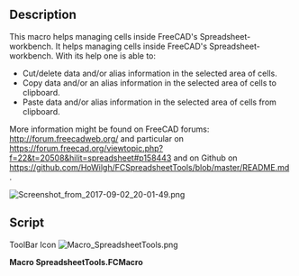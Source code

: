 <languages/>
<translate>
<!--T:1-->
{{Macro
|Name=Macro SpreadsheetTools
|Icon=Macro_SpreadsheetTools.png
|Description=This macro helps managing cells inside FreeCAD's Spreadsheet-workbench. It helps managing cells inside FreeCAD's Spreadsheet-workbench. With its help one is able to:Cut/delete data and/or alias information, Copy data and/or an alias information, Paste data and/or alias information
|Author=Wilfried Hortschitz
|Version=0.2.08
|Date=2017-11-03
|FCVersion=All
|Download=[https://www.freecadweb.org/wiki/images/3/35/Macro_SpreadsheetTools.png ToolBar Icon]
}}

==Description== <!--T:2-->
This macro helps managing cells inside FreeCAD's Spreadsheet-workbench. It helps managing cells inside FreeCAD's Spreadsheet-workbench. With its help one is able to:
*  Cut/delete data and/or alias information in the selected area of cells.
*  Copy data and/or an alias information in the selected area of cells to clipboard.
*  Paste data and/or alias information in the selected area of cells from clipboard.

<!--T:3-->
More information might be found on FreeCAD forums: http://forum.freecadweb.org/ and particular on https://forum.freecad.org/viewtopic.php?f=22&t=20508&hilit=spreadsheet#p158443 and on Github on https://github.com/HoWilgh/FCSpreadsheetTools/blob/master/README.md .

</translate>
[[File:Screenshot from 2017-09-02 20-01-49.png]]
<translate>

==Script== <!--T:4-->
</translate>

ToolBar Icon [[Image:Macro_SpreadsheetTools.png]]

'''Macro SpreadsheetTools.FCMacro'''

{{MacroCode|code=
# ============================================================================================================
# ============================================================================================================
# ==                                                                                                        ==
# ==                                       Spreadsheet tools                                                ==
# ==                                                                                                        ==
# ============================================================================================================
# ============================================================================================================
# ABOUT
# ============================================================================================================
# version v0.2.08 !!! This is beta version code so backup your data first!!! The author assumes no liability for data loss.
#
# Macro developed for FreeCAD (http://www.freecadweb.org/).
# This macro helps managing cells inside FreeCAD Spreadsheet workbench. It is able to:
#        - Cut/delete data and/or alias fields in a selected area of cells
#        - Copy data and/or alias fields in a selected area of cells to clipboard
#        - Paste data and/or alias fields in a selected area of cells from cliboard
# More information might be found on FreeCAD forums: http://forum.freecadweb.org/
#
#
# LICENSE
# ============================================================================================================
#
# This work is licensed under GNU Lesser General Public License (LGPL).
# To view a copy of this license, visit https://www.gnu.org/licenses/lgpl-3.0.html.
# 
# ============================================================================================================
__title__   = "Spreadsheet_tools"
__author__  = "HoWil"
__version__ = "0.2.08"
__date__    = "2017-09-02"

__Comment__ = "This macro helps managing cells inside a single spreadsheet of FreeCAD Spreadsheet workbench. It is able to cut/delete, copy and paste an area of cells including format, alias and units. Merged cells are not supported."

__Status__ = "stable"
__Requires__ = "FreeCAD 0.17"

from PySide import QtGui, QtCore

import FreeCADGui
#import FreeCAD
import FreeCAD as App

import string


'''
*Working* Cut/delete the selected area
*Working* Copy to clipboard
*Working* Paste from clipboard
*Working* Copy and paste alias

TODO:
* Check if something is overwritten and show a warning.
* Use shortcuts like Ctrl-c.
* Test if pandas is installed and offer import-export if available.

* Right click menu??
* Copy and paste formating???

Known limitations:
* Does work only with one opened FC-Spreadsheet.
* A cell has to be selected before selecting one of the options of Spreadsheet_tools.
* Does not work on merged cells.
'''


try:
    _fromUtf8 = QtCore.QString.fromUtf8
except AttributeError:
    def _fromUtf8(s):
        return s

try:
    _encoding = QtGui.QApplication.UnicodeUTF8
    def _translate(context, text, disambig):
        return QtGui.QApplication.translate(context, text, disambig, _encoding)
except AttributeError:
    def _translate(context, text, disambig):
        return QtGui.QApplication.translate(context, text, disambig)


# ===== Global variables ==============================================
alphabet_list = list(string.ascii_uppercase)

column_list = [] # is filled with A, B, C,.... AA, AB, AC,...
for i in range(0,26):
    column_list.append(alphabet_list[i])

for i in range(0,26):
    for j in range(0,26):
        column_list.append(alphabet_list[i] + alphabet_list[j])


class Spreadsheet_Tools(QtGui.QDialog):
    """"""
    def __init__(self, MainWindow):
        super(Spreadsheet_Tools, self).__init__()
        self.window = MainWindow

        #MainWindow.setObjectName(_fromUtf8("MainWindow"))
        #MainWindow.resize(400, 450)
        #MainWindow.setMinimumSize(QtCore.QSize(400, 450))
        #MainWindow.setMaximumSize(QtCore.QSize(400, 450))
        #self.widget = QtGui.QWidget(MainWindow)
        #self.widget.setObjectName(_fromUtf8("widget"))


        self.init_UI()


    def init_UI(self):
        FreeCAD.Console.PrintMessage("init_UI")

        option3Button = QtGui.QPushButton("Copy to clipboard")
        option3Button.clicked.connect(self.copy_to_clipboard)
        option1Button = QtGui.QPushButton("Cut to clipboard/Delete selection")
        option1Button.clicked.connect(self.cut_delete_selection)
        option2Button = QtGui.QPushButton("Paste from clipboard")
        option2Button.clicked.connect(self.paste_from_clipboard)
        option4Button = QtGui.QPushButton("Close this dialog")
        option4Button.clicked.connect(self.close_dialog)

        buttonBox = QtGui.QDialogButtonBox()
        buttonBox = QtGui.QDialogButtonBox(QtCore.Qt.Vertical)
        buttonBox.setGeometry(QtCore.QRect(00, 100, 210, 200))
        buttonBox.addButton(option3Button, QtGui.QDialogButtonBox.ActionRole)
        buttonBox.addButton(option1Button, QtGui.QDialogButtonBox.ActionRole)
        buttonBox.addButton(option2Button, QtGui.QDialogButtonBox.ActionRole)
        buttonBox.addButton(option4Button, QtGui.QDialogButtonBox.ActionRole)



        self.groupBox = QtGui.QGroupBox()                                        # this is the group for associate
        self.groupBox.setGeometry(QtCore.QRect(00, 220, 125, 200))                          # coordinates position
        self.groupBox.setObjectName(_fromUtf8("groupBox"))                                  # name of window groupBox

#        section checkBox 1
        self.checkBox_1 = QtGui.QCheckBox(self.groupBox)                                    # create object QRadioButton in groupBox
        self.checkBox_1.setGeometry(QtCore.QRect(0, 0, 150, 20))                         # coordinates position
        self.checkBox_1.setObjectName(_fromUtf8("Copy/paste/cut visible cell-content"))                              # name of object
        self.checkBox_1.setChecked(True)                                                    # Check by default True or False

        self.checkBox_1.setToolTip(_translate("MainWindow", "Copy/paste/cut visible cell-content", None))
        self.checkBox_1.setText(_translate("MainWindow", "Use visible content", None))
        #self.checkBox_1.clicked.connect(self.on_checkBox_1_clicked)

#        section checkBox 2
        self.checkBox_2 = QtGui.QCheckBox(self.groupBox)                                    # create object QRadioButton in groupBox
        self.checkBox_2.setGeometry(QtCore.QRect(160, 0, 150, 20))                         # coordinates position
        self.checkBox_2.setObjectName(_fromUtf8("Copy/paste/cut cell-alias"))                              # name of object
        self.checkBox_2.setChecked(True)                                                    # Check by default True or False

        self.checkBox_2.setToolTip(_translate("MainWindow", "Use alias", None))
        self.checkBox_2.setText(_translate("MainWindow", "Use alias", None))
        #self.checkBox_2.clicked.connect(self.on_checkBox_2_clicked)

        self.checkBox_3 = QtGui.QCheckBox(self.groupBox)                                    # create object QRadioButton in groupBox
        self.checkBox_3.setGeometry(QtCore.QRect(280, 0, 150, 20))                         # coordinates position
        self.checkBox_3.setObjectName(_fromUtf8("Copy/paste/cut cell-alias"))                              # name of object
        self.checkBox_3.setChecked(True)                                                    # Check by default True or False

        self.checkBox_3.setToolTip(_translate("MainWindow", "Use formatting", None))
        self.checkBox_3.setText(_translate("MainWindow", "Use formatting", None))
        #self.checkBox_3.clicked.connect(self.on_checkBox_3_clicked)

        mainLayout = QtGui.QVBoxLayout()

        mainLayout.addWidget(self.groupBox)
        mainLayout.addWidget(buttonBox)

        self.setLayout(mainLayout)
        # define window     xLoc,yLoc,xDim,yDim
        self.setGeometry(   500, 500, 450, 220)
        self.setWindowTitle("Pick a Button")


    def get_selection(self):

        mw = FreeCADGui.getMainWindow()
        mdiarea = mw.findChild(QtGui.QMdiArea)

        subw = mdiarea.subWindowList()

        for i in subw:
            if i.widget().metaObject().className() == "SpreadsheetGui::SheetView":
                sheet = i.widget()

                table = sheet.findChild(QtGui.QTableView)
        ind = table.selectedIndexes()

        self.mw = mw    # mainwindow
        self.sheet = sheet  # spreadsheet
        self.table = table  # table
        self.ind = ind

        l_elements = len(ind)

        first_element = ind.__getitem__(0)
        fe_col = first_element.column()
        fe_row = first_element.row()
        fe_alphanum = column_list[fe_col] + str(fe_row+1)

        last_element = ind.__getitem__(l_elements-1)
        le_col = last_element.column()
        le_row = last_element.row()
        le_alphanum = column_list[le_col] + str(le_row+1)

        self.fe_alphanum = fe_alphanum
        self.fe_col = fe_col # numeric representation of column, D=>3
        self.fe_row = fe_row # numeric representation of row

        self.le_alphanum = le_alphanum
        self.le_col = le_col
        self.le_row = le_row


    def delete_selection(self):
        # Delete selection
        self.get_selection()

        ind = self.ind

        rows = range(self.fe_row, self.le_row+1)
        columns = range(self.fe_col, self.le_col+1)


        for row in rows:
            for column in columns:
                cell = column_list[column] + str(row+1)
                if self.checkBox_1.isChecked():
                    App.ActiveDocument.Spreadsheet.set(cell, str(' ') )
                if self.checkBox_2.isChecked():
                    try:
                        App.ActiveDocument.Spreadsheet.setAlias(cell, None)
                    except:
                        FreeCAD.Console.PrintMessage("\nCould not delete alias.")
                if self.checkBox_3.isChecked():
                    try:
                        App.ActiveDocument.Spreadsheet.set(cell, '')
                    except:
                        FreeCAD.Console.PrintMessage("\nCould not delete formatting.")

        App.activeDocument().recompute()


    def cut_delete_selection(self):
        # Cut selection
        self.copy_to_clipboard()
        self.delete_selection()


    def paste_from_clipboard(self):
        # Paste from clipboard

        self.get_selection()

        clipboard = QtGui.QApplication.clipboard()

        if clipboard.mimeData().hasText():

            cbtext = clipboard.mimeData().text()
            cbtext_split = [s.split('\t') for s in cbtext.splitlines()]

            if self.checkBox_1.isChecked() and self.checkBox_2.isChecked() and self.checkBox_3.isChecked():

                n_cells = len(cbtext_split)/3

                index_col = self.fe_col
                for n_line, line in zip(range(n_cells), cbtext_split[0:n_cells]):
                    for n_word, col in zip(range(len(line)), line):
                        cell = column_list[index_col+n_word] + str(self.fe_row+n_line+1)
                        App.ActiveDocument.Spreadsheet.set(cell, str(col) )

                for n_line, line in zip(range(n_cells), cbtext_split[n_cells:n_cells*2]):
                    for n_word, col in zip(range(len(line)), line):
                        cell = column_list[index_col+n_word] + str(self.fe_row+n_line+1)
                        try:
                            App.ActiveDocument.Spreadsheet.setAlias(cell, str(col))
                        except:
                            FreeCAD.Console.PrintMessage("\nCould not set/paste alias.")

                for n_line, line in zip(range(n_cells), cbtext_split[n_cells*2:]):
                    for n_word, col in zip(range(len(line)), line):
                        cell = column_list[index_col+n_word] + str(self.fe_row+n_line+1)
                        import ast
                        col = ast.literal_eval(col)

                        try:
                            if not(col['style'] == 'None'):
                                eval("App.ActiveDocument.Spreadsheet.setStyle('"+cell+"', "+col['style']+")")
                            if not(col['alignment'] == 'None'):
                                eval("App.ActiveDocument.Spreadsheet.setAlignment('"+cell+"', "+col['alignment']+")")
                        except:
                            FreeCAD.Console.PrintMessage("\nCould not set formatting (style, alignment).")

                        try:
                            if not(col['foreground'] == 'None'):
                                App.ActiveDocument.Spreadsheet.setForeground(cell, ast.literal_eval(col['foreground']))
                            if not(col['background'] == 'None'):
                                eval("App.ActiveDocument.Spreadsheet.setBackground('"+cell+"', "+col['background']+")")
                        except:
                            FreeCAD.Console.PrintMessage("\nCould not set formatting ( background, foreground).")

                        try:
                            if not(col['contents'] == ''):
                                App.ActiveDocument.Spreadsheet.set(cell, col['contents'])
                            if not(col['displayunit'] == 'None'):
                                App.ActiveDocument.Spreadsheet.setDisplayUnit(cell, col['displayunit'])
                        except:
                            FreeCAD.Console.PrintMessage("\nCould not set formatting (displayunit and contents).")


            if self.checkBox_1.isChecked() and (not self.checkBox_2.isChecked()):
                n_cells = len(cbtext_split)

                index_col = self.fe_col
                for n_line, line in zip(range(n_cells), cbtext_split[0:n_cells]):
                    for n_word, col in zip(range(len(line)), line):
                        cell = column_list[index_col+n_word] + str(self.fe_row+n_line+1)
                        App.ActiveDocument.Spreadsheet.set(cell, str(col) )

            if (not self.checkBox_1.isChecked()) and self.checkBox_2.isChecked():
                n_cells = len(cbtext_split)

                index_col = self.fe_col
                for n_line, line in zip(range(n_cells), cbtext_split[0:n_cells]):
                    for n_word, col in zip(range(len(line)), line):
                        cell = column_list[index_col+n_word] + str(self.fe_row+n_line+1)
                        try:
                            App.ActiveDocument.Spreadsheet.setAlias(cell, str(col))
                        except:
                            FreeCAD.Console.PrintMessage("\nCould not set/paste alias.")

            App.activeDocument().recompute()

        else:
            clipboard.setText(tr("Cannot display data! No proper information stored in clipboard."))


    def copy_to_clipboard(self):
        # Copy to clipboard

        self.get_selection()

        if len(self.ind) > 0:
            # sort select indexes into rows and columns
            previous = self.ind[0]
            columns = []
            rows = []
            clipboard = ""

            if self.checkBox_1.isChecked():

                for index in self.ind:
                    if previous.column() != index.column():
                        columns.append(rows)
                        rows = []
                    rows.append(index.data())

                    idx_col = index.column()
                    idx_row = index.row()
                    idx_alphanum = column_list[idx_col] + str(idx_row+1)

                    previous = index

                columns.append(rows)
                cell_content = columns
                self.cell_content = cell_content

                # add rows and columns to clipboard
                nrows = len(cell_content[0])
                ncols = len(cell_content)
                for r in xrange(nrows):
                    for c in xrange(ncols):
                        if cell_content[c][r] is not None:
                            clipboard += cell_content[c][r]
                        else:
                            clipboard += ''
                        if c != (ncols-1):
                            clipboard += '\t'
                    clipboard += '\n'

            previous_alias = self.ind[0]
            columns_alias = []
            rows_alias = []
            clipboard_alias = ""

            if self.checkBox_2.isChecked():

                for index in self.ind:
                    if previous_alias.column() != index.column():
                        columns_alias.append(rows_alias)
                        rows_alias = []

                    idx_col = index.column()
                    idx_row = index.row()
                    idx_alphanum = column_list[idx_col] + str(idx_row+1)
                    rows_alias.append(App.ActiveDocument.Spreadsheet.getAlias(idx_alphanum))

                    previous_alias = index

                columns_alias.append(rows_alias)
                cell_content_alias = columns_alias
                self.cell_content_alias = cell_content_alias

                # add rows and columns to clipboard
                nrows = len(cell_content_alias[0])
                ncols = len(cell_content_alias)
                for r in xrange(nrows):
                    for c in xrange(ncols):
                        if cell_content_alias[c][r] is not None:
                            clipboard_alias += cell_content_alias[c][r]
                        else:
                            clipboard_alias += ''
                        if c != (ncols-1):
                            clipboard_alias += '\t'
                    clipboard_alias += '\n'

            previous_formatting = self.ind[0]
            columns_formatting = []
            rows_formatting = []
            clipboard_formatting = ""

            if self.checkBox_3.isChecked():

                for index in self.ind:
                    if previous_formatting.column() != index.column():
                        columns_formatting.append(rows_formatting)
                        rows_formatting = []

                    idx_col = index.column()
                    idx_row = index.row()
                    idx_alphanum = column_list[idx_col] + str(idx_row+1)
                    formatting_dict = {'style':str(App.ActiveDocument.Spreadsheet.getStyle(idx_alphanum)),
                                        'foreground':str(App.ActiveDocument.Spreadsheet.getForeground(idx_alphanum)),
                                        'background':str(App.ActiveDocument.Spreadsheet.getBackground(idx_alphanum)),
                                        'contents':str(App.ActiveDocument.Spreadsheet.getContents(idx_alphanum)),
                                        'displayunit':str(App.ActiveDocument.Spreadsheet.getDisplayUnit(idx_alphanum)),
                                        'alignment':str(App.ActiveDocument.Spreadsheet.getAlignment(idx_alphanum))}
                    rows_formatting.append(formatting_dict)

                    previous_formatting = index

                columns_formatting.append(rows_formatting)
                cell_content_formatting = columns_formatting
                self.cell_content_formatting = cell_content_formatting
                FreeCAD.Console.PrintMessage(cell_content_formatting)
                # add rows and columns to clipboard
                nrows = len(cell_content_formatting[0])
                ncols = len(cell_content_formatting)
                for r in xrange(nrows):
                    for c in xrange(ncols):

                        if cell_content_formatting[c][r] is not None:
                            clipboard_formatting += str( cell_content_formatting[c][r] )
                        else:
                            clipboard_formatting += ''
                        if c != (ncols-1):
                            clipboard_formatting += '\t'

                    clipboard_formatting += '\n'

            # copy to the system clipboard
            sys_clip = QtGui.QApplication.clipboard()
            sys_clip.setText(clipboard + clipboard_alias + clipboard_formatting)

    def close_dialog(self):
        self.close()

MainWindow = QtGui.QMainWindow()
form = Spreadsheet_Tools(MainWindow)
form.show()
}}

{{clear}}